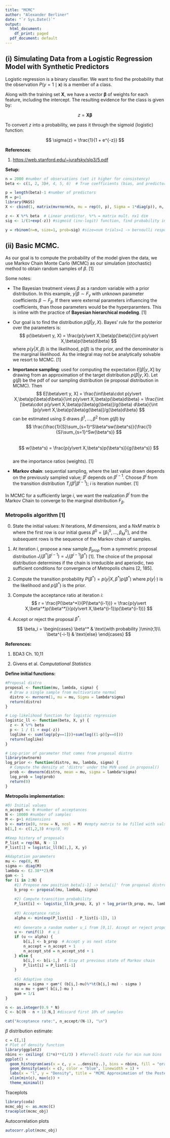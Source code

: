 ---
title: "MCMC"
author: "Alexander Berliner"
date: "`r Sys.Date()`"
output:
  html_document:
    df_print: paged
  pdf_document: default
---

## (i) Simulating Data from a Logistic Regression Model with Synthetic Predictors

Logistic regression is a binary classifier. We want to find the probability that the observation $P(y = 1 \mid \mathbf{x})$ is a member of a class.

Along with the training set $\mathbf{X}$, we have a vector $\boldsymbol{\beta}$ of weights for each feature, including the intercept. The resulting evidence for the class is given by:

$$
z = \mathbf{X} \boldsymbol{\beta}
$$

To convert $z$ into a probability, we pass it through the sigmoid (logistic) function:

$$
\sigma(z) = \frac{1}{1 + e^{-z}}
$$

**References**:

1.  <https://web.stanford.edu/~jurafsky/slp3/5.pdf>

**Setup:**

```{r}
n = 2000 #number of observations (set it higher for consistency)
beta <- c(1, 2, 3)#, 4, 5, 6)  # True coefficients (bias, and predictors) px1

p = length(beta)-1 #number of predictors
M = p+1
library(MASS)
X <- cbind(1, matrix(mvrnorm(n, mu = rep(0, p), Sigma = 1*diag(p)), n, p))  # Design matrix with intercept (bias). nxp

z <- X %*% beta  # Linear predictor. %*% = matrix mult. nx1 dim
sig <- 1/(1+exp(-z)) #sigmoid (inv-logit) function, find probability in [0,1], predicted y

y = rbinom(n=n, size=1, prob=sig) #size=num trials=1 -> bernoulli response var
```

## (ii) Basic MCMC.

As our goal is to compute the probability of the model given the data, we use Markov Chain Monte Carlo (MCMC) as our simulation (stochastic) method to obtain random samples of $\beta$. [1]

Some notes:

-   The Bayesian treatment views $\beta$ as a random variable with a prior distribution. In this example, $y\vert\beta\sim F_y$ with unknown parameter coefficients $\beta\sim F_\beta$. If there were external parameters influencing the coefficients, than those parameters would be the hyperparamters. This is inline with the practice of **Bayesian hierarchical modeling**. [1]

-   Our goal is to find the distribution $p(\beta\vert y, X)$. Bayes' rule for the posterior over the parameters is:\
    $$
    p(\beta\vert y, X) = \frac{p(y\vert X,\beta)p(\beta)}{\int p(y\vert X,\beta)p(\beta)d\beta}
    $$ where $p(y\vert X,\beta)$ is the likelihood, $p(\beta)$ is the prior, and the denominator is the marginal likelihood. As the integral may not be analytically solvable we resort to MCMC. [1]

-   **Importance sampling**: used for computing the expectation $E[\beta\vert y, X]$ by drawing from an approximation of the target distribution $p(\beta\vert y,X)$. Let $g(\beta)$ be the pdf of our sampling distribution (ie proposal distribution in MCMC). Then\
    $$
    E[\beta\vert y, X] = \frac{\int\beta\cdot p(y\vert X,\beta)p(\beta)d\beta}{\int p(y\vert X,\beta)p(\beta)d\beta} = 
    \frac{\int [\beta\cdot p(y\vert X,\beta)p(\beta)g(\beta)]/g(\beta) d\beta}{\int [p(y\vert X,\beta)p(\beta)g(\beta)]/g(\beta)d\beta}
    $$ can be estimated using $S$ draws $\beta^1,\ldots,\beta^2$ from $g(\beta)$ by\
    $$
    \frac{\frac{1}{S}\sum_{s=1}^S\beta^sw(\beta^s)}{\frac{1}{S}\sum_{s=1}^Sw(\beta^s)}
    $$\
    $$
    w(\beta^s) = \frac{p(y\vert X,\beta^s)p(\beta^s)}{g(\beta^s)}
    $$\
    are the importance ratios (weights). [1]

-   **Markov chain**: sequential sampling, where the last value drawn depends on the previously sampled value; $\beta^{i}$ depends on $\beta^{i-1}$. Choose $\beta^i$ from the transition distribution $T_i(\beta^i\vert\beta^{i-1})$; $i$ is iteration number. [1]

In MCMC for a sufficiently large $i$, we want the realization $\beta^i$ from the Markov Chain to converge to the marginal distribution $F_\beta$.

### Metropolis algorithm [1] 

0.  State the initial values: $N$ iterations, $M$ dimensions, and a $N$x$M$ matrix $b$ where the first row is our initial guess $\beta^0 = [\beta_1^0,\ldots,\beta_M^0]$, and the subsequent rows is the sequence of the Markov chain of samples.

<!-- -->

1.  At iteration $i$, propose a new sample $\beta_{prop}$ from a symmetric proposal distribution $J_i(\beta^*\vert\beta^{i-1})=J_i(\beta^{i-1}\vert\beta^*)$ [1]. The choice of the proposal distribution determines if the chain is irreducible and aperiodic, two sufficient conditions for convergence of Metropolis chains [2, 185].

2.  Compute the transition probability $P(\beta^*) = p(y\vert X, \beta^*)p(\beta^*)$ where $p(y\vert \cdot)$ is the likelihood and $p(\beta^*)$ is the prior.

3.  Compute the acceptance ratio at iteration $i$:\
    $$
    r = \frac{P(\beta^*)}{P(\beta^{i-1})} = \frac{p(y\vert X,\beta^*)p(\beta^*)}{p(y\vert X,\beta^{i-1})p(\beta^{i-1})}
    $$

4.  Accept or reject the proposal $\beta^*$:

    $$
    \beta_i = 
    \begin{cases}
    \beta^* & \text{with probability }\min(r,1)\\
    \beta^{-i-1} & \text{else}
    \end{cases}
    $$

**References:**

1.  BDA3 Ch. 10,11

2.  Givens et al. *Computational Statistics*

**Define initial functions:**

```{r}
#Proposal distro
proposal <- function(mu, lambda, sigma) {
  # Draw a single sample from multivariate normal
  distro <- mvrnorm(1, mu = mu, Sigma = lambda*sigma)
  return(distro)
}

# Log-likelihood function for logistic regression
logistic_ll <- function(beta, X, y) {
  z <- X %*% beta
  p <- 1 / (1 + exp(-z))
  loglike <- sum(log(p[y==1]))+sum(log((1-p)[y==0]))
  return(loglike)
}

# Log-prior of parameter that comes from proposal distro
library(mvtnorm)
log_prior <- function(distro, mu, lambda, sigma) {
  # Compute the density at 'distro' under the MVN used in proposal()
  prob <- dmvnorm(distro, mean = mu, sigma = lambda*sigma)
  log_prob = log(prob)
  return(0)
}
```

**Metropolis implementation:**

```{r}
#0) Initial values
n_accept <- 0 #number of acceptances
N <- 10000 #number of samples
M <- p+1 #dimensions
b <- matrix(0, nrow = N, ncol = M) #empty matrix to be filled with vals
b[1,] <- c(1,2,3) #rep(0, M)

#Keep history of proposals
P_list = rep(NA, N - 1)
P_list[1] = logistic_ll(b[1,], X, y)

#Adaptation parameters
mu <- rep(0, M)
sigma <- diag(M)
lambda <- (2.38**2)/M
gam <- 1
for (i in 2:N) {
    #1) Propose new position beta[i-1] -> beta[i]' from proposal distro
    b_prop <- proposal(mu, lambda, sigma)
    
    #2) Compute transition probability
    P_list[i] <- logistic_ll(b_prop, X, y) + log_prior(b_prop, mu, lambda, sigma)  #P(beta*)
    
    #3) Acceptance ratio
    alpha <- min(exp(P_list[i] - P_list[i-1]), 1)
    
    #4) Generate a random number u_i from [0,1]. Accept or reject proposal
    u <- runif(1)  # u_i
    if (u <= alpha) {
        b[i,] <- b_prop  # Accept y as next state
        n_accept = n_accept + 1
        n_accept_std = n_accept_std + 1
    } else {
        b[i,] <- b[i-1,]  # Stay at previous state of Markov chain
        P_list[i] = P_list[i-1]
    }
    
    #5) Adaptive step
    sigma = sigma + gam*( (b[i,]-mu)%*%t(b[i,]-mu) - sigma )
    mu = mu + gam*( b[i,]-mu )
    gam = 1/i
}

n <- as.integer(0.9 * N)
C <- b[(N - n + 1):N,] #discard first 10% of samples

cat("Acceptance rate:", n_accept/(N-1), "\n")
```

$\beta$ distribution estimate:

```{r}
c = C[,1]
# Plot of density function
library(ggplot2)
nbins <- ceiling( (2*n)**(1/3) ) #Terrell-Scott rule for min num bins
ggplot() +
  geom_histogram(aes(x = c, y = ..density..), bins = nbins, fill = "orange", color = "black", alpha = 0.6) +
  geom_density(aes(x = c), color = "blue", linewidth = 1) +
  labs(x = "l", y = "Density", title = "MCMC Approximation of the Posterior") +
  xlim(min(c), max(c)) +
  theme_minimal()
```

Traceplots

```{r}
library(coda)
mcmc_obj <- as.mcmc(C)
traceplot(mcmc_obj)
```

Autocorrelation plots

```{r}
autocorr.plot(mcmc_obj)
```
